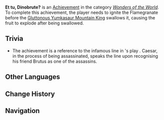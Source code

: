 {{Achievement Infobox
|id           = 82251
|order id     = 2251
|category     = Wonders of the World
|description  = Ignite the Flamegranate before the [[Gluttonous Yumkasaur Mountain King]] swallows it, causing the fruit to explode after being swallowed.
|requirements = 
|primogems    = 5
|tracking     = 
|topic        = Kongamato
|type         = Boss
|hidden       = 1
|set          = 
}}
'''Et tu, Dinobrute?''' is an [[Achievement]] in the category ''[[Wonders of the World]]''. To complete this achievement, the player needs to ignite the Flamegranate before the [[Gluttonous Yumkasaur Mountain King]] swallows it, causing the fruit to explode after being swallowed.
<!--
==Gameplay Notes==
*

==Gallery==
{{Preview
|size=300px
|file=
|caption=
}}

==Video Guides==
{{EVT
|video1   = 
|caption1 = 
}}
-->
==Trivia==
* The achievement is a reference to the infamous line <i>{{w|et tu, Brute?}}</i> in {{w|William Shakespeare}}'s play {{w|Julius Caesar (play)|Julius Caesar}}. Caesar, in the process of being assassinated, speaks the line upon recognising his friend Brutus as one of the assassins.

==Other Languages==
{{Other Languages
|en       = Et tu, Dinobrute?
|en_lang  = la
|en_tl    = And You, Dinobrute?
|zhs      = 你也是迪诺巴鲁托？
|zhs_rm   = Nǐ Yěshì Dínuòbālǔduō?
|zht      = 你也是迪諾巴魯多？
|zht_rm   = Nǐ Yěshì Dínuòbālǔduō?
|zh_tl    = You too, Dinobrute?
|ja       = 君もティノパルト？
|ja_rm    = Kimi mo Dinoparuto?
|ja_tl    = You as Well, Dinobrute?
|ko       = 당신도 참룡인가요?
|ko_tl    = 
|es       = ¿Tú también eres un guiverno?
|es_tl    = You Also Are a Wyvern?
|fr       = Tu es un dinobrute, toi aussi ?
|fr_tl    = You're a Dinobrute, You Too?
|ru       = И ты, динобрут?
|ru_tl    = And You, Dinobrute?
|th       = เธอคือ Dinobrute เหมือนกันเหรอ?
|th_rm    = 
|th_tl    = 
|vi       = Ngươi Cũng Là Dinobrute?
|vi_tl    = 
|de       = Bist du auch Glavenus?
|de_tl    = Are You Glavenus too?
|id       = Jangan-Jangan Kamu Juga Dinosaurus?
|id_tl    = Could It Be That You're Also a Dinosaur?
|pt       = Você Também É Um Dinobruto?
|pt_tl    = 
|tr       = Sen De Mi Sürüngüs?
|tr_tl    = 
|it       = Tu quoque, Dinobrute?
|it_tl    = 
}}

==Change History==
{{Change History|5.0}}
<!--
==References==
{{Reflist}}
-->
==Navigation==
{{Achievement Navbox}}
